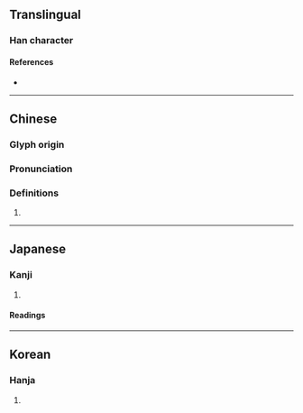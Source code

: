 {{character info}}
==Translingual==

===Han character===
{{Han char|rn=19|rad=力|as=12|sn=14|four=|canj=NOKS|ids=⿰象力}}

====References====
* {{Han ref|kx=0149.160|dkj=02438|dj=0337.080|hdz=10380.160|uh=52E8|ud=21224}}

----

==Chinese==
{{zh-forms}}

===Glyph origin===
{{Han etym}}

===Pronunciation===
{{zh-pron
|m=xiàng
|c=
|mc=y
|oc=y
|cat=
}}

===Definitions===
{{zh-hanzi}}

# {{rfdef|zh}}

----

==Japanese==

===Kanji===
{{ja-kanji|grade=|rs=力12}}

# {{rfdef|ja|sort=力12}}

====Readings====
{{ja-readings|on=よう, しょう, じょう|kun=ゆる-やか, うご-く}}

----

==Korean==

===Hanja===
{{ko-hanja|hangeul=[[양]], [[상]]|rv=yang, sang|mr=yang, sang}}

# {{rfdef|ko|sort=力12}}